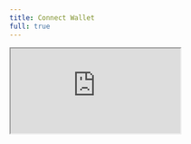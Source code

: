```yaml
---
title: Connect Wallet
full: true
---
```


<iframe
  src="https://codesandbox.io/embed/black-pine-s5mby?codemirror=1&fontsize=14&hidenavigation=1&initialpath=%2Fconnect&module=%2Fpages%2Fconnect.tsx&theme=dark"
  style={{
    width: '100%',
    height: '100%',
    border: 0,
    overflow: 'hidden',
    background: 'rgb(21, 21, 21)',
  }}
  title="Connect Wallet"
  allow="accelerometer; ambient-light-sensor; camera; encrypted-media; geolocation; gyroscope; hid; microphone; midi; payment; usb; vr; xr-spatial-tracking"
  sandbox="allow-autoplay allow-forms allow-modals allow-popups allow-presentation allow-same-origin allow-scripts"
/>
